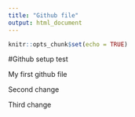 ```yaml
---
title: "Github file"
output: html_document
---
```


```r
knitr::opts_chunk$set(echo = TRUE)
```

#Github setup test

My first github file

Second change

Third change
